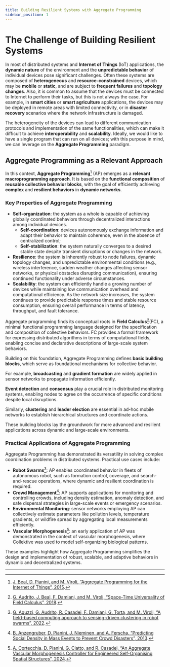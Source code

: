 ```yaml
---
title: Building Resilient Systems with Aggregate Programming
sidebar_position: 1
---
```


# The Challenge of Building Resilient Systems

In most of distributed systems and **Internet of Things** (IoT) applications,
the **dynamic nature** of the environment and the **unpredictable behavior** of individual devices pose significant challenges.
Often these systems are composed of **heterogeneous** and **resource-constrained** devices,
which may be **mobile** or **static**, and are subject to **frequent failures** and **topology changes**.
Also,
it is common to assume that the devices must be connected to Internet to perform their tasks,
but this is not always the case.
For example, in **smart cities** or **smart agriculture** applications,
the devices may be deployed in remote areas with limited connectivity,
or in **disaster recovery** scenarios where the network infrastructure is damaged.

The heterogeneity of the devices can lead to different communication protocols and implementation of the same functionalities,
which can make it difficult to achieve **interoperability** and **scalability**.
Ideally,
we would like to have a single program that can run on all devices;
with this purpose in mind,
we can leverage on the **Aggregate Programming** paradigm.

## Aggregate Programming as a Relevant Approach

In this context, **Aggregate Programming**[^1] (AP) emerges as a **relevant macroprogramming approach**. It is based on the **functional composition** of **reusable collective behavior blocks**, with the goal of efficiently achieving **complex** and **resilient behaviors** in **dynamic networks**.

### Key Properties of Aggregate Programming

- **Self-organization**: the system as a whole is capable of achieving globally coordinated behaviors through decentralized interactions among individual devices.
    - **Self-coordination**: devices autonomously exchange information and adapt their behavior to maintain coherence, even in the absence of centralized control;
    - **Self-stabilization**: the system naturally converges to a desired stable state despite transient disruptions or changes in the network.
- **Resilience**: the system is inherently robust to node failures, dynamic topology changes, and unpredictable environmental conditions (e.g., wireless interference, sudden weather changes affecting sensor networks, or physical obstacles disrupting communication), ensuring continued functionality under adverse circumstances.
- **Scalability**: the system can efficiently handle a growing number of devices while maintaining low communication overhead and computational efficiency. As the network size increases, the system continues to provide predictable response times and stable resource consumption, ensuring overall performance in terms of latency, throughput, and fault tolerance.

Aggregate programming finds its conceptual roots in **Field Calculus**[^3](FC), a minimal functional programming language designed for the specification and composition of collective behaviors. FC provides a formal framework for expressing distributed algorithms in terms of computational fields, enabling concise and declarative descriptions of large-scale system behaviors.

Building on this foundation, Aggregate Programming defines **basic building blocks**, which serve as foundational mechanisms for collective behavior. 

For example, **broadcasting** and **gradient formation** are widely applied in sensor networks to propagate information efficiently. 

**Event detection** and **consensus** play a crucial role in distributed monitoring systems, enabling nodes to agree on the occurrence of specific conditions despite local disruptions. 

Similarly, **clustering** and **leader election** are essential in ad-hoc mobile networks to establish hierarchical structures and coordinate actions. 

These building blocks lay the groundwork for more advanced and resilient applications across dynamic and large-scale environments.

### Practical Applications of Aggregate Programming

Aggregate Programming has demonstrated its versatility in solving complex coordination problems in distributed systems. Practical use cases include:

- **Robot Swarms**[^4]: AP enables coordinated behavior in fleets of autonomous robot, such as formation control, coverage, and search-and-rescue operations, where dynamic and resilient coordination is required.
- **Crowd Management**[^5]: AP supports applications for monitoring and controlling crowds, including density estimation, anomaly detection, and safe dispersal strategies in large-scale events or emergency scenarios.
- **Environmental Monitoring**: sensor networks employing AP can collectively estimate parameters like pollution levels, temperature gradients, or wildfire spread by aggregating local measurements efficiently.
- **Vascular Morphogenesis**[^2]: an early application of AP was demonstrated in the context of vascular morphogenesis, where Collektive was used to model self-organizing biological patterns.

These examples highlight how Aggregate Programming simplifies the design and implementation of robust, scalable, and adaptive behaviors in dynamic and decentralized systems.

---

[^1]: [J. Beal, D. Pianini, and M. Viroli, “Aggregate Programming for the Internet of Things”, 2015](http://dx.doi.org/10.1109/MC.2015.261).
[^2]: [A. Cortecchia, D. Pianini, G. Ciatto, and R. Casadei, “An Aggregate Vascular Morphogenesis Controller for Engineered Self-Organising Spatial Structures”, 2024](https://doi.org/10.1109/ACSOS61780.2024.00032).
[^3]: [G. Audrito, J. Beal, F. Damiani, and M. Viroli, “Space-Time Universality of Field Calculus”, 2018](https://doi.org/10.1007/978-3-319-92408-3_1).
[^4]: [G. Aguzzi, G. Audrito, R. Casadei, F. Damiani, G. Torta, and M. Viroli, “A field-based computing approach to sensing-driven clustering in robot swarms”, 2022](https://doi.org/10.1007/s11721-022-00215-y).
[^5]: [B. Anzengruber, D. Pianini, J. Nieminen, and A. Ferscha, “Predicting Social Density in Mass Events to Prevent Crowd Disasters”, 2013](https://doi.org/10.1007/978-3-319-03260-3_18).

